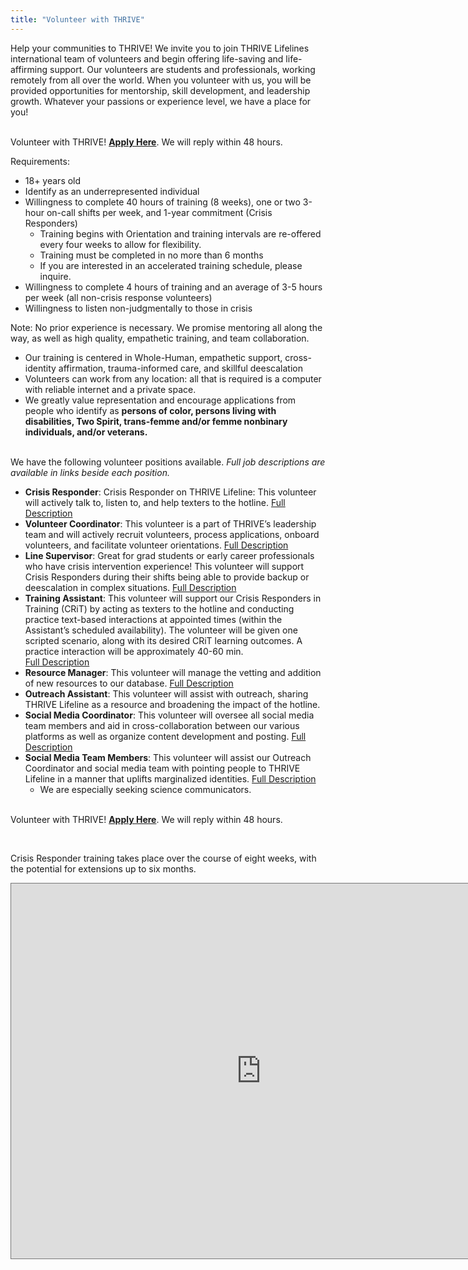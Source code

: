 ```yaml
---
title: "Volunteer with THRIVE"
---
```


Help your communities to THRIVE! We invite you to join THRIVE Lifelines international 
team of volunteers and begin offering life-saving and life-affirming support. 
Our volunteers are students and professionals, working remotely from all over the world. 
When you volunteer with us, you will be provided opportunities for mentorship, skill 
development, and leadership growth. Whatever your passions or experience level, we have 
a place for you!

<br>
Volunteer with THRIVE! [**Apply Here**](https://form.jotform.com/201655418668059).
We will reply within 48 hours.

Requirements:

* 18+ years old
* Identify as an underrepresented individual
* Willingness to complete 40 hours of training (8 weeks), one or two 3-hour
on-call shifts per week, and 1-year commitment (Crisis Responders)
    + Training begins with Orientation and training intervals are re-offered every
      four weeks to allow for flexibility.
    + Training must be completed in no more than 6 months
    + If you are interested in an accelerated training schedule, please inquire.
* Willingness to complete 4 hours of training and an average of 3-5 hours per
week (all non-crisis response volunteers)
* Willingness to listen non-judgmentally to those in crisis

Note: No prior experience is necessary. We promise mentoring all along the way,
as well as high quality, empathetic training, and team collaboration.

* Our training is centered in Whole-Human, empathetic support, cross-identity
affirmation, trauma-informed care, and skillful deescalation
* Volunteers can work from any location: all that is required is a computer
with reliable internet and a private space.
* We greatly value representation and encourage applications from people who 
identify as **persons of color, persons living with disabilities, Two Spirit, 
trans-femme and/or femme nonbinary individuals, and/or veterans.**

<br>
We have the following volunteer positions available. *Full job descriptions are available in links beside each position.*

   * **Crisis Responder**: Crisis Responder on THRIVE Lifeline: This volunteer will actively 
     talk to, listen to, and help texters to the hotline. 
     [Full Description](https://drive.google.com/file/d/1IzXOQbvbEWZ_jM1NnnalyVNk5LDBsTy0/view)
   * **Volunteer Coordinator**: This volunteer is a part of THRIVE's leadership team and will
   actively recruit volunteers, process applications, onboard volunteers, and facilitate 
   volunteer orientations.
     [Full Description](https://drive.google.com/file/d/1IcOmy7zFi6_JK-tXnwVt2-mCSJ6GAEth/view)
   * **Line Supervisor**: Great for grad students or early career professionals who have crisis 
   intervention experience! This volunteer will support Crisis Responders during their shifts
   being able to provide backup or deescalation in complex situations. 
   [Full Description](https://drive.google.com/file/d/1KZIvOhlpTdmqFlBwhASe0rPVxxsU2dBW/view)
   * **Training Assistant**: This volunteer will support our Crisis Responders in
   Training (CRiT) by acting as texters to the hotline and conducting practice
   text-based interactions at appointed times (within the Assistant's scheduled
   availability). The volunteer will be given one scripted scenario, along with
   its desired CRiT learning outcomes. A practice interaction will be
   approximately 40-60 min.   
   [Full Description](https://drive.google.com/file/d/1xkAzZhHrGs4GUVIykK1xxEy6jwouxr08/view)
   * **Resource Manager**: This volunteer will manage the vetting and addition of
   new resources to our database.
   [Full Description](https://drive.google.com/file/d/1yKHvWDhegqVUFTdJ4aZa0Hwd5MEFz2MU/view)
   * **Outreach Assistant**: This volunteer will assist with outreach, sharing
   THRIVE Lifeline as a resource and broadening the impact of the hotline.
   * **Social Media Coordinator**: This volunteer will oversee all social media team members 
   and aid in cross-collaboration between our various platforms as well as organize content
   development and posting.
      [Full Description](https://drive.google.com/file/d/1CPEBocokCRSqq_CBUmf5pcKFsI-JXokS/view)
   * **Social Media Team Members**: This volunteer will assist our Outreach Coordinator
   and social media team with pointing people to THRIVE Lifeline in a manner 
   that uplifts marginalized identities.
         [Full Description](https://drive.google.com/file/d/1skqhjX80sC_wSPx-UnU_zRwVsCEwYD6G/view)
      + We are especially seeking science communicators.

   
<br>
Volunteer with THRIVE! [**Apply Here**](https://form.jotform.com/201655418668059).
We will reply within 48 hours.

<br>

Crisis Responder training takes place over the course of eight weeks, with the 
potential for extensions up to six months.

<center>
<iframe src="https://calendar.google.com/calendar/embed?height=600&amp;wkst=1&amp;bgcolor=%23B39DDB&amp;ctz=America%2FNew_York&amp;src=Y192bGRlM285YzVidDU4a2gwM2tuMmI3Y240Y0Bncm91cC5jYWxlbmRhci5nb29nbGUuY29t&amp;color=%23009688&amp;showCalendars=1&amp;showTabs=1&amp;showTitle=1" style="border:solid 1px #777" width="800" height="600" frameborder="0" scrolling="no"></iframe>
</center>
